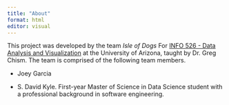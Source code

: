 ```yaml
---
title: "About"
format: html
editor: visual
---
```


This project was developed by the team *Isle of Dogs* For [INFO 526 - Data Analysis and Visualization](https://datavizaz.org/) at the University of Arizona, taught by Dr. Greg Chism. The team is comprised of the following team members.

-   Joey Garcia

-   S. David Kyle. First-year Master of Science in Data Science student with a professional background in software engineering.
